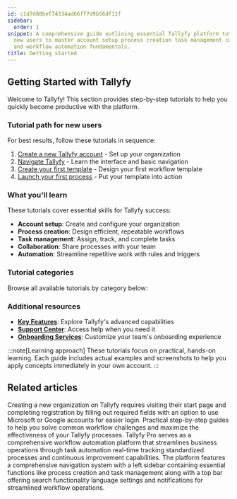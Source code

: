 ```yaml
---
id: c1d7d88bef74334ad66ff7d9b56df11f
sidebar:
  order: 1
snippet: A comprehensive guide outlining essential Tallyfy platform tutorials for
  new users to master account setup process creation task management collaboration
  and workflow automation fundamentals.
title: Getting started
---
```


## Getting Started with Tallyfy

Welcome to Tallyfy! This section provides step-by-step tutorials to help you quickly become productive with the platform.

### Tutorial path for new users

For best results, follow these tutorials in sequence:

1. [Create a new Tallyfy account](/products/pro/tutorials/how-can-i-create-a-new-tallyfy-account/) - Set up your organization
2. [Navigate Tallyfy](/products/pro/tutorials/navigate-tallyfy/) - Learn the interface and basic navigation
3. [Create your first template](/products/pro/tutorials/your-first-template/) - Design your first workflow template
4. [Launch your first process](/products/pro/tutorials/your-first-process/) - Put your template into action

### What you'll learn

These tutorials cover essential skills for Tallyfy success:

- **Account setup**: Create and configure your organization
- **Process creation**: Design efficient, repeatable workflows
- **Task management**: Assign, track, and complete tasks
- **Collaboration**: Share processes with your team
- **Automation**: Streamline repetitive work with rules and triggers

### Tutorial categories

Browse all available tutorials by category below:


<PageTree />

### Additional resources

- **[Key Features](/products/pro/tutorials/features/)**: Explore Tallyfy's advanced capabilities
- **[Support Center](/products/pro/miscellaneous/support/)**: Access help when you need it
- **[Onboarding Services](/products/pro/tutorials/how-to-create-a-custom-onboarding-snippet/)**: Customize your team's onboarding experience

:::note[Learning approach]
These tutorials focus on practical, hands-on learning. Each guide includes actual examples and screenshots to help you apply concepts immediately in your own account.
:::


## Related articles
<CardGrid>
<LinkTitleCard header="<b>Tutorials > Create an organization</b>" href="/products/pro/tutorials/how-can-i-create-a-new-tallyfy-account/" > Creating a new organization on Tallyfy requires visiting their start page and completing registration by filling out required fields with an option to use Microsoft or Google accounts for easier login. </LinkTitleCard>
<LinkTitleCard header="<b>Tutorials > How To Guides</b>" href="/products/pro/tutorials/how-to/" > Practical step-by-step guides to help you solve common workflow challenges and maximize the effectiveness of your Tallyfy processes. </LinkTitleCard>
<LinkTitleCard header="<b>Introduction</b>" href="/products/pro/" > Tallyfy Pro serves as a comprehensive workflow automation platform that streamlines business operations through task automation real-time tracking standardized processes and continuous improvement capabilities. </LinkTitleCard>
<LinkTitleCard header="<b>Tutorials > Navigate Tallyfy</b>" href="/products/pro/tutorials/navigate-tallyfy/" > The platform features a comprehensive navigation system with a left sidebar containing essential functions like process creation and task management along with a top bar offering search functionality language settings and notifications for streamlined workflow operations. </LinkTitleCard>
</CardGrid>
